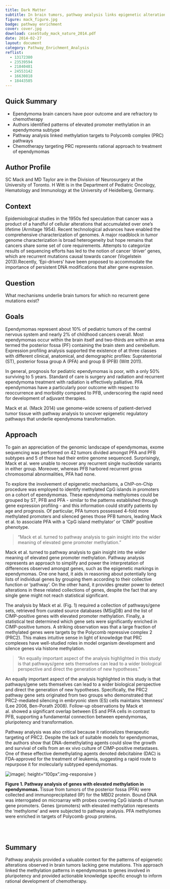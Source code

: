 ```yaml
---
title: Dark Matter
subtitle: In brain tumors, pathway analysis links epigenetic alterations to pathways targeted by chemotherapy in  hematopoietic malignancies
figure: mack_figure.jpg
badge: pathway enrichment
cover: cover.jpg
download: caseStudy_mack_nature_2014.pdf
date: 2014-02-27
layout: document
category: Pathway_Enrichment_Analysis
reflist:
  - 13172380
  - 23539594
  - 21840481
  - 24553142
  - 16630818
  - 18443585
---
```


## Quick Summary
* Ependymoma brain cancers have poor outcome and are refractory to chemotherapy
* Authors identified patterns of elevated promoter methylation in an ependymoma subtype
* Pathway analysis linked methylation targets to Polycomb complex (PRC) pathways
* Chemotherapy targeting PRC represents rational approach to treatment of ependymomas

## Author Profile
SC Mack and MD Taylor are in the Division of Neurosurgery at the University of Toronto. H Witt is in the Department of Pediatric Oncology, Hematology and Immunology at the University of Heidelberg, Germany.

## Context
Epidemiological studies in the 1950s fed speculation that cancer was a product of a handful of cellular alterations that accumulated over one’s lifetime (Armitage 1954). Recent technological advances have enabled the comprehensive characterization of genomes. A major roadblock in tumor genome characterization is broad heterogeneity but hope remains that cancers share some set of core requirements. Attempts to categorize results of sequencing efforts has led to the notion of cancer ‘driver’ genes, which are recurrent mutations causal towards cancer (Vogelstein 2013).Recently, ‘Epi-drivers’ have been proposed to accommodate the importance of persistent DNA modifications that alter gene expression.

## Question
What mechanisms underlie brain tumors for which no recurrent gene mutations exist?

## Goals
Ependymomas represent about 10% of pediatric tumors of the central nervous system and nearly 2% of childhood cancers overall. Most ependymomas occur within the brain itself and two-thirds are within an area termed the posterior fossa (PF) containing the brain stem and cerebellum. Expression profiling analysis supported the existence of at three classes with different clinical, anatomical, and demographic profiles: Supratentorial (ST), posterior fossa group A  (PFA) and group B (PFB) (Witt 2011).

In general, prognosis for pediatric ependymomas is poor, with a only 50% surviving to 5 years. Standard of care is surgery and radiation and recurrent ependymoma treatment with radiation is effectively palliative. PFA ependymomas have a particularly poor outcome with respect to reoccurrence and morbidity compared to PFB, underscoring the rapid need for development of adjuvant therapies.

Mack et al. (Mack 2014) use genome-wide screens of patient-derived tumor tissue with pathway analysis to uncover epigenetic regulatory pathways that underlie ependymoma transformation.

## Approach
To gain an appreciation of the genomic landscape of ependymomas, exome sequencing was performed on 42 tumors divided amongst PFA and PFB subtypes and 5 of these had their entire genome sequenced. Surprisingly, Mack et al. were unable to recover any recurrent single nucleotide variants in either group. Moreover, whereas PFB harbored recurrent gross chromosomal abnormalities, PFA had none.

To explore the involvement of epigenetic mechanisms, a ChIP-on-Chip procedure was employed to identify methylated CpG islands in promoters on a cohort of ependymomas. These ependymoma methylomes could be grouped by ST, PFB and PFA - similar to the patterns established through gene expression profiling - and this information could stratify patients by age and prognosis. Of particular, PFA tumors possessed 4-fold more methylated promoters and silenced genes those PFB tumors, leading Mack et al. to associate PFA with a ‘CpG island methylator’ or ‘CIMP’ positive phenotype.

> “Mack et al. turned to pathway analysis to gain insight into the wider meaning of elevated gene promoter methylation.”

Mack et al. turned to pathway analysis to gain insight into the wider meaning of elevated gene promoter methylation. Pathway analysis represents an approach to simplify and power the interpretation of differences observed amongst genes, such as the epigenetic markings in ependymomas. One one hand, it aids in reasoning about potentially long lists of individual genes by grouping them according to their collective function or ‘pathway’. On the other hand, it provides greater power to detect alterations in these related collections of genes, despite the fact that any single gene might not reach statistical significant.

The analysis by Mack et al. (Fig. 1) required a collection of pathways/gene sets, retrieved from curated source databases (MSigDB) and the list of CIMP-positive genes with elevated promoter methylation. Finally, a statistical test determined which gene sets were significantly enriched in CIMP-positive tumors. A striking observation was that a large fraction of methylated genes were targets by the Polycomb repressive complex 2 (PRC2). This makes intuitive sense in light of knowledge that PRC complexes have well-studied roles in model organism development and silence genes via histone methylation.

> “An equally important aspect of the analysis highlighted in this study is that pathways/gene sets themselves can lead to a wider biological perspective and direct the generation of new hypotheses.”

An equally important aspect of the analysis highlighted in this study is that pathways/gene sets themselves can lead to a wider biological perspective and direct the generation of new hypotheses. Specifically, the PRC2 pathway gene sets originated from two groups who demonstrated that PRC2-mediated silencing in embryonic stem (ES) cells maintains ‘stemness’ (Lee 2006, Ben-Porath 2008). Follow-up observations by Mack et al. showed a significant overlap between ES and PFA cells in contrast to PFB, supporting a fundamental connection between ependymomas, pluripotency and transformation.

Pathway analysis was also critical because it rationalizes therapeutic targeting of PRC2. Despite the lack of suitable models for ependymomas, the authors show that DNA-demethylating agents could slow the growth and survival of cells from an ex vivo culture of CIMP-positive metastases. One of these effective demethylating agents denoted debcitabine (DAC) is FDA-approved for the treatment of leukemia, suggesting a rapid route to repurpose it for molecularly subtyped ependymomas.
<br/>

  ![image]({{ site.baseurl }}/{{ site.media_root }}{{ page.id }}/{{ page.figure }}){: height="100px".img-responsive }

<div class="figure-legend well well-lg text-justify">
  <strong>Figure 1. Pathway analysis of genes with elevated methylation in ependymomas. </strong> Tissue from tumors of the posterior fossa (PFA) were collected and immunoprecipitated (IP) for the MBD2 protein. Bound DNA was interrogated on microarray with probes covering CpG islands of human gene promoters. Genes (promoters) with elevated methylation represents the ‘methylome’ and were subjected to pathway analysis. PFA methylomes were enriched in targets of Polycomb group proteins.
</div>
<br/><br/>

## Summary
Pathway analysis provided a valuable context for the patterns of epigenetic alterations observed in brain tumors lacking gene mutations. This approach linked the methylation patterns in ependymomas to genes involved in pluripotency and provided actionable knowledge specific enough to inform rational development of chemotherapy.

